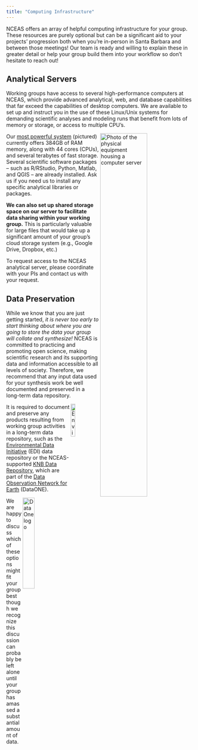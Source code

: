 ```yaml
---
title: "Computing Infrastructure"
---
```


NCEAS offers an array of helpful computing infrastructure for your group. These resources are purely optional but can be a significant aid to your projects' progression both when you're in-person in Santa Barbara and between those meetings! Our team is ready and willing to explain these in greater detail or help your group build them into your workflow so don't hesitate to reach out!

## Analytical Servers

Working groups have access to several high-performance computers at NCEAS, which provide advanced analytical, web, and database capabilities that far exceed the capabilities of desktop computers. We are available to set up and instruct you in the use of these Linux/Unix systems for demanding scientific analyses and modeling runs that benefit from lots of memory or storage, or access to multiple CPU’s.

<img src="images/lter-photos/nceas-server.jpg" alt="Photo of the physical equipment housing a computer server" align="right" width="50%"/>

Our [most powerful system](https://help.nceas.ucsb.edu/NCEAS/Computing/high_performance_computing) (pictured) currently offers 384GB of RAM memory, along with 44 cores (CPUs), and several terabytes of fast storage. Several scientific software packages – such as R/RStudio, Python, Matlab, and QGIS – are already installed. Ask us if you need us to install any specific analytical libraries or packages.

**We can also set up shared storage space on our server to facilitate data sharing within your working group.** This is particularly valuable for large files that would take up a significant amount of your group's cloud storage system (e.g., Google Drive, Dropbox, etc.)

To request access to the NCEAS analytical server, please coordinate with your PIs and contact us with your request.

## Data Preservation

While we know that you are just getting started, *it is never too early to start thinking about where you are going to store the data your group will collate and synthesize!* NCEAS is committed to practicing and promoting open science, making scientific research and its supporting data and information accessible to all levels of society. Therefore, we recommend that any input data used for your synthesis work be well documented and preserved in a long-term data repository.

<img src="images/logos/edi.png" alt="Environmental Data Initiative (EDI) logo" align="right" width="15%" />

It is required to document and preserve any products resulting from working group activities in a long-term data repository, such as the [Environmental Data Initiative](https://edirepository.org/) (EDI) data repository or the NCEAS-supported [KNB Data Repository](https://knb.ecoinformatics.org/), which are part of the [Data Observation Network for Earth](https://www.dataone.org/) (DataONE).

<img src="images/wg-onboarding/data-one_logo.png" alt="Data One logo" align="right" width="25%" /> 

We are happy to discuss which of these options might fit your group best though we recognize this discussion can probably be left alone until your group has amassed a substantial amount of data. 
